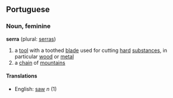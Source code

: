 == Portuguese ==
=== Noun, feminine ===

'''serra''' (plural: [[serras]])

# a [[tool]] with a toothed [[blade]] used for cutting [[hard]] [[substance]]s, in particular [[wood]] or [[metal]]
# a [[chain]] of [[mountain]]s

==== Translations ====
*English: [[saw]] ''n'' (1)